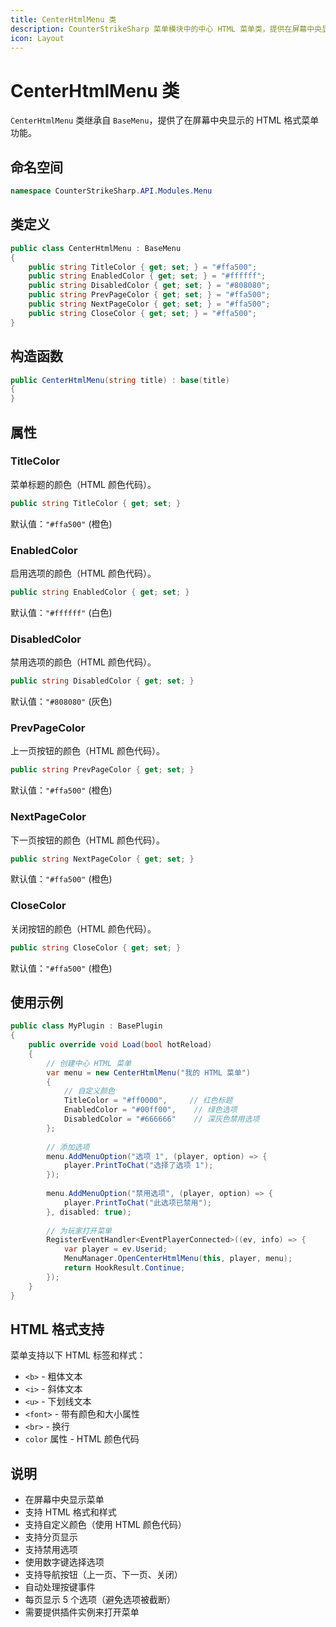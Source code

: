 ```yaml
---
title: CenterHtmlMenu 类
description: CounterStrikeSharp 菜单模块中的中心 HTML 菜单类，提供在屏幕中央显示的 HTML 格式菜单
icon: Layout
---
```


# CenterHtmlMenu 类

`CenterHtmlMenu` 类继承自 `BaseMenu`，提供了在屏幕中央显示的 HTML 格式菜单功能。

## 命名空间

```csharp
namespace CounterStrikeSharp.API.Modules.Menu
```

## 类定义

```csharp
public class CenterHtmlMenu : BaseMenu
{
    public string TitleColor { get; set; } = "#ffa500";
    public string EnabledColor { get; set; } = "#ffffff";
    public string DisabledColor { get; set; } = "#808080";
    public string PrevPageColor { get; set; } = "#ffa500";
    public string NextPageColor { get; set; } = "#ffa500";
    public string CloseColor { get; set; } = "#ffa500";
}
```

## 构造函数

```csharp
public CenterHtmlMenu(string title) : base(title)
{
}
```

## 属性

### TitleColor

菜单标题的颜色（HTML 颜色代码）。

```csharp
public string TitleColor { get; set; }
```

默认值：`"#ffa500"` (橙色)

### EnabledColor

启用选项的颜色（HTML 颜色代码）。

```csharp
public string EnabledColor { get; set; }
```

默认值：`"#ffffff"` (白色)

### DisabledColor

禁用选项的颜色（HTML 颜色代码）。

```csharp
public string DisabledColor { get; set; }
```

默认值：`"#808080"` (灰色)

### PrevPageColor

上一页按钮的颜色（HTML 颜色代码）。

```csharp
public string PrevPageColor { get; set; }
```

默认值：`"#ffa500"` (橙色)

### NextPageColor

下一页按钮的颜色（HTML 颜色代码）。

```csharp
public string NextPageColor { get; set; }
```

默认值：`"#ffa500"` (橙色)

### CloseColor

关闭按钮的颜色（HTML 颜色代码）。

```csharp
public string CloseColor { get; set; }
```

默认值：`"#ffa500"` (橙色)

## 使用示例

```csharp
public class MyPlugin : BasePlugin
{
    public override void Load(bool hotReload)
    {
        // 创建中心 HTML 菜单
        var menu = new CenterHtmlMenu("我的 HTML 菜单")
        {
            // 自定义颜色
            TitleColor = "#ff0000",     // 红色标题
            EnabledColor = "#00ff00",    // 绿色选项
            DisabledColor = "#666666"    // 深灰色禁用选项
        };
        
        // 添加选项
        menu.AddMenuOption("选项 1", (player, option) => {
            player.PrintToChat("选择了选项 1");
        });
        
        menu.AddMenuOption("禁用选项", (player, option) => {
            player.PrintToChat("此选项已禁用");
        }, disabled: true);
        
        // 为玩家打开菜单
        RegisterEventHandler<EventPlayerConnected>((ev, info) => {
            var player = ev.Userid;
            MenuManager.OpenCenterHtmlMenu(this, player, menu);
            return HookResult.Continue;
        });
    }
}
```

## HTML 格式支持

菜单支持以下 HTML 标签和样式：

- `<b>` - 粗体文本
- `<i>` - 斜体文本
- `<u>` - 下划线文本
- `<font>` - 带有颜色和大小属性
- `<br>` - 换行
- `color` 属性 - HTML 颜色代码

## 说明

- 在屏幕中央显示菜单
- 支持 HTML 格式和样式
- 支持自定义颜色（使用 HTML 颜色代码）
- 支持分页显示
- 支持禁用选项
- 使用数字键选择选项
- 支持导航按钮（上一页、下一页、关闭）
- 自动处理按键事件
- 每页显示 5 个选项（避免选项被截断）
- 需要提供插件实例来打开菜单 